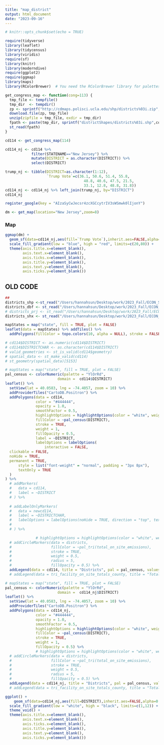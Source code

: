 ```yaml
---
title: "map_district"
output: html_document
date: "2023-09-16"
---
```


```r


# knitr::opts_chunk$set(echo = TRUE)

require(tidyverse)
library(leaflet)
library(tidycensus)
library(viridis)
require(sf)
library(knitr)
library(moderndive)
require(ggplot2)
require(ggmap)
library(maps)
library(RColorBrewer)  # You need the RColorBrewer library for palettes

```

```r
get_congress_map <- function(cong=113) {
  tmp_file <- tempfile()
  tmp_dir  <- tempdir()
  zp <- sprintf("http://cdmaps.polisci.ucla.edu/shp/districts%03i.zip",cong)
  download.file(zp, tmp_file)
  unzip(zipfile = tmp_file, exdir = tmp_dir)
  fpath <- paste(tmp_dir, sprintf("districtShapes/districts%03i.shp",cong), sep = "/")
  st_read(fpath)
}
```

```r
cd114 <- get_congress_map(114)

```

```r
cd114_nj <- cd114 %>% 
            filter(STATENAME=="New Jersey") %>%
            mutate(DISTRICT = as.character(DISTRICT)) %>%
            select(DISTRICT)
```

```r
trump_nj <- tibble(DISTRICT=as.character(1:12),
                   `Trump Vote`=c(36.1, 50.6, 51.4, 55.8, 
                                    48.8, 40.6, 47.5, 21.5,
                                    33.1, 12.8, 48.8, 31.8))
cd114_nj <- cd114_nj %>% left_join(trump_nj, by="DISTRICT")
cd114_nj
```

```r
register_google(key = "AIzaSyCwJecsr4zcXGCcytrIV3sWSmwk0lIjonY")

```

```r
dm <- get_map(location="New Jersey",zoom=8)

```

### Map

```r
ggmap(dm) + 
  geom_sf(data=cd114_nj,aes(fill=`Trump Vote`),inherit.aes=FALSE,alpha=0.9) + 
  scale_fill_gradient(low = "blue", high = "red", limits=c(20,80)) +
  theme(axis.title.x=element_blank(),
        axis.text.x=element_blank(),
        axis.ticks.x=element_blank(),
        axis.title.y=element_blank(),
        axis.text.y=element_blank(),
        axis.ticks.y=element_blank()) 
```

## OLD CODE

```r
## 
districts_shp <-st_read("/Users/hannahsun/Desktop/work/2023_Fall/ECON_SS/District_Mapping/districtShapes/districts097.shp")
districts_dbf <- st_read("/Users/hannahsun/Desktop/work/2023_Fall/ECON_SS/District_Mapping/districtShapes/districts097.dbf")
# districts_prj <- st_read("/Users/hannahsun/Desktop/work/2023_Fall/ECON_SS/District_Mapping/districtShapes/districts097.prj")
districts_shx <- st_read("/Users/hannahsun/Desktop/work/2023_Fall/ECON_SS/District_Mapping/districtShapes/districts097.shx")

```

```r
mapStates = map("state", fill = TRUE, plot = FALSE)
leaflet(data = mapStates) %>% addTiles() %>%
  addPolygons(fillColor = topo.colors(10, alpha = NULL), stroke = FALSE)
```
```r
# cd114$DISTRICT <- as.numeric(cd114$DISTRICT)
# cd114$DISTRICTCHAR <- as.character(cd114$DISTRICT)
# valid_geometries <- st_is_valid(cd114$geometry)
# spatial_data <- st_make_valid(cd114)
# st_geometry(spatial_data)[5153]

```

```r
# mapStates = map("state", fill = TRUE, plot = FALSE)
pal_census <- colorNumeric(palette = "YlOrRd",
                        domain =  cd114$DISTRICT)
leaflet() %>%
  setView(lat = 40.0583, lng = -74.4057, zoom = 10) %>% 
  addProviderTiles("CartoDB.Positron") %>%
  addPolygons(data = cd114,
              color = "#444444",
              opacity = 1.0,
              smoothFactor = 0.5,
              highlightOptions = highlightOptions(color = "white", weight =2,bringToFront = TRUE),
              fillColor = ~pal_census(DISTRICT),
              stroke = TRUE,
              weight = 1,
              fillOpacity = 0.5,
              label = ~DISTRICT,
              labelOptions = labelOptions(
                  interactive = FALSE,
  clickable = FALSE,
  noHide = TRUE,
  permanent = TRUE,
      style = list("font-weight" = "normal", padding = "3px 8px"),
      textOnly = TRUE
  )
) %>% 
  # addMarkers(
  #   data = cd114,
  #   label = ~DISTRICT
  # ) %>% 
  
  # addLabelOnlyMarkers(
  #   data = newcd114,
  #   label = ~DISTRICTCHAR,
  #   labelOptions = labelOptions(noHide = TRUE, direction = "top", textOnly = TRUE)
  #   
  # ) %>% 

              # highlightOptions = highlightOptions(color = "white", weight = 2,bringToFront = TRUE)
  # addCircleMarkers(data = districts,
  #                  fillColor = ~pal_tri(total_on_site_emissions),
  #                  stroke = TRUE,
  #                  weight = 0.5,
  #                  radius = 5,
  #                  fillOpacity = 0.5) %>%
  addLegend(data = cd114, title = "Districts", pal = pal_census, values=~DISTRICT)
  # addLegend(data = tri_facility_on_site_totals_county, title = "Total On site Emissions", pal = pal_tri, values=~total_on_site_emissions)
```

```r
# mapStates = map("state", fill = TRUE, plot = FALSE)
pal_census <- colorNumeric(palette = "YlOrRd",
                        domain =  cd114_nj$DISTRICT)
leaflet() %>%
  setView(lat = 40.0583, lng = -74.4057, zoom = 10) %>% 
  addProviderTiles("CartoDB.Positron") %>%
  addPolygons(data = cd114_nj,
              color = "#444444",
              opacity = 1.0,
              smoothFactor = 0.5,
              highlightOptions = highlightOptions(color = "white", weight =2,bringToFront = TRUE),
              fillColor = ~pal_census(DISTRICT),
              stroke = TRUE,
              weight = 1,
              fillOpacity = 0.5) %>% 
              # highlightOptions = highlightOptions(color = "white", weight = 2,bringToFront = TRUE)
  # addCircleMarkers(data = districts,
  #                  fillColor = ~pal_tri(total_on_site_emissions),
  #                  stroke = TRUE,
  #                  weight = 0.5,
  #                  radius = 5,
  #                  fillOpacity = 0.5) %>%
  addLegend(data = cd114_nj, title = "Districts", pal = pal_census, values=~DISTRICT)
  # addLegend(data = tri_facility_on_site_totals_county, title = "Total On site Emissions", pal = pal_tri, values=~total_on_site_emissions)
```

```r
ggplot() + 
    geom_sf(data=cd114_nj,aes(fill=DISTRICT),inherit.aes=FALSE,alpha=0.9) + 
  scale_fill_gradient(low = "white", high = "black", limits=c(1,12)) +
  theme_void() +
  theme(axis.title.x=element_blank(),
        axis.text.x=element_blank(),
        axis.ticks.x=element_blank(),
        axis.title.y=element_blank(),
        axis.text.y=element_blank(),
        axis.ticks.y=element_blank()) 
```

